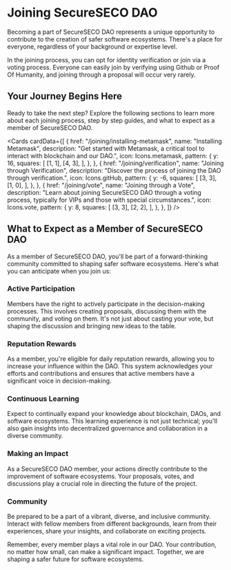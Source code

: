 
# Joining SecureSECO DAO

Becoming a part of SecureSECO DAO represents a unique opportunity to contribute to the creation of safer software ecosystems. There's a place for everyone, regardless of your background or expertise level.

In the joining process, you can opt for identity verification or join via a voting process. Everyone can easily join by verifying using Github or Proof Of Humanity, and joining through a proposal will occur very rarely.

## Your Journey Begins Here

Ready to take the next step? Explore the following sections to learn more about each joining process, step by step guides, and what to expect as a member of SecureSECO DAO.

<Cards
  cardData={[
    {
      href: "/joining/installing-metamask",
      name: "Installing Metamask",
      description:
        "Get started with Metamask, a critical tool to interact with blockchain and our DAO.",
      icon: Icons.metamask,
      pattern: {
        y: 16,
        squares: [
          [1, 1],
          [4, 3],
        ],
      },
    },
    {
      href: "/joining/verification",
      name: "Joining through Verification",
      description:
        "Discover the process of joining the DAO through verification.",
      icon: Icons.gitHub,
      pattern: {
        y: -6,
        squares: [
          [3, 3],
          [1, 0],
        ],
      },
    },
    {
      href: "/joining/vote",
      name: "Joining through a Vote",
      description:
        "Learn about joining SecureSECO DAO through a voting process, typically for VIPs and those with special circumstances.",
      icon: Icons.vote,
      pattern: {
        y: 8,
        squares: [
          [3, 3],
          [2, 2],
        ],
      },
    },
  ]}
/>

## What to Expect as a Member of SecureSECO DAO

As a member of SecureSECO DAO, you'll be part of a forward-thinking community committed to shaping safer software ecosystems. Here's what you can anticipate when you join us:

### Active Participation

Members have the right to actively participate in the decision-making processes. This involves creating proposals, discussing them with the community, and voting on them. It's not just about casting your vote, but shaping the discussion and bringing new ideas to the table.

### Reputation Rewards

As a member, you're eligible for daily reputation rewards, allowing you to increase your influence within the DAO. This system acknowledges your efforts and contributions and ensures that active members have a significant voice in decision-making.

### Continuous Learning

Expect to continually expand your knowledge about blockchain, DAOs, and software ecosystems. This learning experience is not just technical; you'll also gain insights into decentralized governance and collaboration in a diverse community.

### Making an Impact

As a SecureSECO DAO member, your actions directly contribute to the improvement of software ecosystems. Your proposals, votes, and discussions play a crucial role in directing the future of the project.

### Community

Be prepared to be a part of a vibrant, diverse, and inclusive community. Interact with fellow members from different backgrounds, learn from their experiences, share your insights, and collaborate on exciting projects.

Remember, every member plays a vital role in our DAO. Your contribution, no matter how small, can make a significant impact. Together, we are shaping a safer future for software ecosystems.
